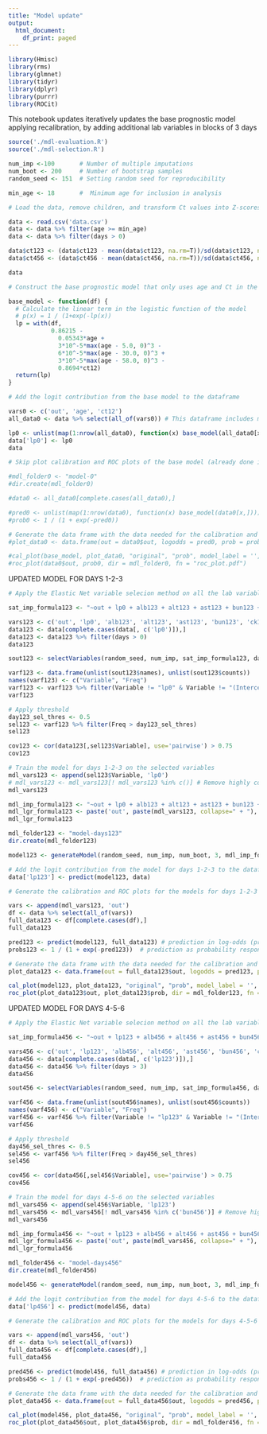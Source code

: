```yaml
---
title: "Model update"
output:
  html_document:
    df_print: paged
---
```


```r
library(Hmisc)
library(rms)
library(glmnet)
library(tidyr)
library(dplyr)
library(purrr)
library(ROCit)
```

This notebook updates iteratively updates the base prognostic model applying recalibration, by adding additional lab variables in blocks of 3 days

```r
source('./mdl-evaluation.R')
source('./mdl-selection.R')

num_imp <-100       # Number of multiple imputations
num_boot <- 200     # Number of bootstrap samples
random_seed <- 151  # Setting random seed for reproducibility

min_age <- 18       #  Minimum age for inclusion in analysis
```

```r
# Load the data, remove children, and transform Ct values into Z-scores

data <- read.csv('data.csv')
data <- data %>% filter(age >= min_age)
data <- data %>% filter(days > 0)

data$ct123 <- (data$ct123 - mean(data$ct123, na.rm=T))/sd(data$ct123, na.rm=T)
data$ct456 <- (data$ct456 - mean(data$ct456, na.rm=T))/sd(data$ct456, na.rm=T)

data
```

```r
# Construct the base prognostic model that only uses age and Ct in the first 48 hours

base_model <- function(df) {
  # Calculate the linear term in the logistic function of the model
  # p(x) = 1 / (1+exp(-lp(x))
  lp = with(df, 
            0.86215 - 
              0.05343*age + 
              3*10^-5*max(age - 5.0, 0)^3 - 
              6*10^-5*max(age - 30.0, 0)^3 + 
              3*10^-5*max(age - 58.0, 0)^3 - 
              0.8694*ct12)
  return(lp)
}
```

```r
# Add the logit contribution from the base model to the dataframe

vars0 <- c('out', 'age', 'ct12')
all_data0 <- data %>% select(all_of(vars0)) # This dataframe includes missing entries

lp0 <- unlist(map(1:nrow(all_data0), function(x) base_model(all_data0[x,])))
data['lp0'] <- lp0
data
```


```r
# Skip plot calibration and ROC plots of the base model (already done in notebook 2)

#mdl_folder0 <- "model-0"
#dir.create(mdl_folder0)

#data0 <- all_data0[complete.cases(all_data0),]

#pred0 <- unlist(map(1:nrow(data0), function(x) base_model(data0[x,]))) # prediction in log-odds (probabilities on logit scale)
#prob0 <- 1 / (1 + exp(-pred0))                                         # prediction as probability response

# Generate the data frame with the data needed for the calibration and ROC plots
#plot_data0 <- data.frame(out = data0$out, logodds = pred0, prob = prob0)

#cal_plot(base_model, plot_data0, "original", "prob", model_label = '', dir = mdl_folder0, fn = "cal_plot.pdf")
#roc_plot(data0$out, prob0, dir = mdl_folder0, fn = "roc_plot.pdf")
```

UPDATED MODEL FOR DAYS 1-2-3

```r
# Apply the Elastic Net variable selecion method on all the lab variables available for days 1-2-3

sat_imp_formula123 <- "~out + lp0 + alb123 + alt123 + ast123 + bun123 + ck123 + cre123 + crp123 + k123"

vars123 <- c('out', 'lp0', 'alb123', 'alt123', 'ast123', 'bun123', 'ck123', 'cre123', 'crp123', 'k123')
data123 <- data[complete.cases(data[, c('lp0')]),]
data123 <- data123 %>% filter(days > 0)
data123

sout123 <- selectVariables(random_seed, num_imp, sat_imp_formula123, data123, TRUE)

varf123 <- data.frame(unlist(sout123$names), unlist(sout123$counts))
names(varf123) <- c("Variable", "Freq")
varf123 <- varf123 %>% filter(Variable != "lp0" & Variable != "(Intercept)")
varf123
```

```r
# Apply threshold
day123_sel_thres <- 0.5
sel123 <- varf123 %>% filter(Freq > day123_sel_thres)
sel123
```

```r
cov123 <- cor(data123[,sel123$Variable], use='pairwise') > 0.75
cov123
```

```r
# Train the model for days 1-2-3 on the selected variables
mdl_vars123 <- append(sel123$Variable, 'lp0')
# mdl_vars123 <- mdl_vars123[! mdl_vars123 %in% c()] # Remove highly correlated variables
mdl_vars123

mdl_imp_formula123 <- "~out + lp0 + alb123 + alt123 + ast123 + bun123 + ck123 + cre123 + crp123 + k123"
mdl_lgr_formula123 <- paste('out', paste(mdl_vars123, collapse=" + "), sep=" ~ ")
mdl_lgr_formula123

mdl_folder123 <- "model-days123"
dir.create(mdl_folder123)

model123 <- generateModel(random_seed, num_imp, num_boot, 3, mdl_imp_formula123, mdl_lgr_formula123, data, mdl_vars123, mdl_folder123)

# Add the logit contribution from the model for days 1-2-3 to the dataframe
data['lp123'] <- predict(model123, data)
```

```r
# Generate the calibration and ROC plots for the models for days 1-2-3

vars <- append(mdl_vars123, 'out')
df <- data %>% select(all_of(vars))
full_data123 <- df[complete.cases(df),]
full_data123

pred123 <- predict(model123, full_data123) # prediction in log-odds (probabilities on logit scale)
probs123 <- 1 / (1 + exp(-pred123))  # prediction as probability response

# Generate the data frame with the data needed for the calibration and ROC plots
plot_data123 <- data.frame(out = full_data123$out, logodds = pred123, prob = probs123)

cal_plot(model123, plot_data123, "original", "prob", model_label = '', dir = mdl_folder123, fn = "cal_plot.pdf")
roc_plot(plot_data123$out, plot_data123$prob, dir = mdl_folder123, fn = "roc_plot.pdf")
```

UPDATED MODEL FOR DAYS 4-5-6

```r
# Apply the Elastic Net variable selecion method on all the lab variables available for days 4-5-6

sat_imp_formula456 <- "~out + lp123 + alb456 + alt456 + ast456 + bun456 + ck456 + cre456 + crp456 + k456"

vars456 <- c('out', 'lp123', 'alb456', 'alt456', 'ast456', 'bun456', 'ck456', 'cre456', 'crp456', 'k456')
data456 <- data[complete.cases(data[, c('lp123')]),]
data456 <- data456 %>% filter(days > 3)
data456

sout456 <- selectVariables(random_seed, num_imp, sat_imp_formula456, data456, TRUE)

varf456 <- data.frame(unlist(sout456$names), unlist(sout456$counts))
names(varf456) <- c("Variable", "Freq")
varf456 <- varf456 %>% filter(Variable != "lp123" & Variable != "(Intercept)")
varf456
```

```r
# Apply threshold
day456_sel_thres <- 0.5
sel456 <- varf456 %>% filter(Freq > day456_sel_thres)
sel456
```

```r
cov456 <- cor(data456[,sel456$Variable], use='pairwise') > 0.75
cov456
```

```r
# Train the model for days 4-5-6 on the selected variables
mdl_vars456 <- append(sel456$Variable, 'lp123')
mdl_vars456 <- mdl_vars456[! mdl_vars456 %in% c('bun456')] # Remove highly correlated variables
mdl_vars456

mdl_imp_formula456 <- "~out + lp123 + alb456 + alt456 + ast456 + bun456 + ck456 + cre456 + crp456 + k456"
mdl_lgr_formula456 <- paste('out', paste(mdl_vars456, collapse=" + "), sep=" ~ ")
mdl_lgr_formula456

mdl_folder456 <- "model-days456"
dir.create(mdl_folder456)

model456 <- generateModel(random_seed, num_imp, num_boot, 3, mdl_imp_formula456, mdl_lgr_formula456, data, mdl_vars456, mdl_folder456)

# Add the logit contribution from the model for days 4-5-6 to the dataframe
data['lp456'] <- predict(model456, data)
```

```r
# Generate the calibration and ROC plots for the models for days 4-5-6

vars <- append(mdl_vars456, 'out')
df <- data %>% select(all_of(vars))
full_data456 <- df[complete.cases(df),]
full_data456

pred456 <- predict(model456, full_data456) # prediction in log-odds (probabilities on logit scale)
probs456 <- 1 / (1 + exp(-pred456))  # prediction as probability response

# Generate the data frame with the data needed for the calibration and ROC plots
plot_data456 <- data.frame(out = full_data456$out, logodds = pred456, prob = probs456)

cal_plot(model456, plot_data456, "original", "prob", model_label = '', dir = mdl_folder456, fn = "cal_plot.pdf")
roc_plot(plot_data456$out, plot_data456$prob, dir = mdl_folder456, fn = "roc_plot.pdf")
```